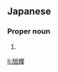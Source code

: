 ==Japanese==
{{ja-kanjitab|あき|てる}}

===Proper noun===
{{ja-pos|あきてる|proper}}

# {{given name|male|lang=ja|sort=あきてる}}

[[li:旭輝]]